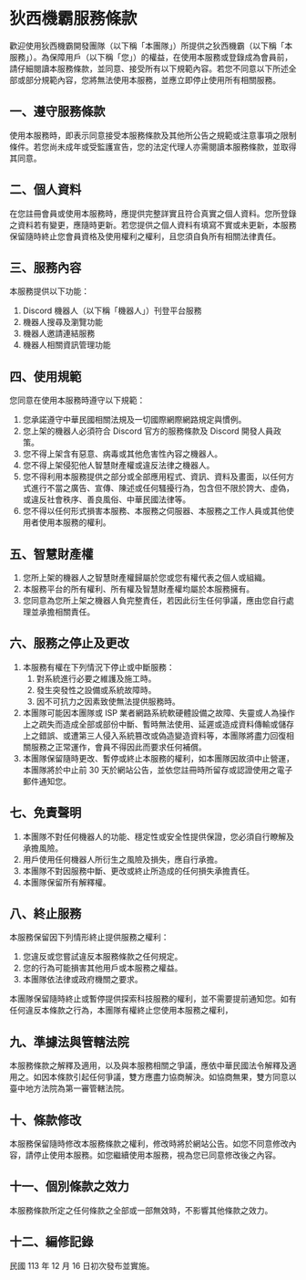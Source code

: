 # 狄西機霸服務條款

歡迎使用狄西機霸開發團隊（以下稱「本團隊」）所提供之狄西機霸（以下稱「本服務」）。為保障用戶（以下稱「您」）的權益，在使用本服務或登錄成為會員前，請仔細閱讀本服務條款，並同意、接受所有以下規範內容。若您不同意以下所述全部或部分規範內容，您將無法使用本服務，並應立即停止使用所有相關服務。

## 一、遵守服務條款

使用本服務時，即表示同意接受本服務條款及其他所公告之規範或注意事項之限制條件。若您尚未成年或受監護宣告，您的法定代理人亦需閱讀本服務條款，並取得其同意。

## 二、個人資料

在您註冊會員或使用本服務時，應提供完整詳實且符合真實之個人資料。您所登錄之資料若有變更，應隨時更新。若您提供之個人資料有填寫不實或未更新，本服務保留隨時終止您會員資格及使用權利之權利，且您須自負所有相關法律責任。

## 三、服務內容

本服務提供以下功能：

1. Discord 機器人（以下稱「機器人」）刊登平台服務
2. 機器人搜尋及瀏覽功能
3. 機器人邀請連結服務
4. 機器人相關資訊管理功能

## 四、使用規範

您同意在使用本服務時遵守以下規範：

1. 您承諾遵守中華民國相關法規及一切國際網際網路規定與慣例。
2. 您上架的機器人必須符合 Discord 官方的服務條款及 Discord 開發人員政策。
3. 您不得上架含有惡意、病毒或其他危害性內容之機器人。
4. 您不得上架侵犯他人智慧財產權或違反法律之機器人。
5. 您不得利用本服務提供之部分或全部應用程式、資訊、資料及畫面，以任何方式進行不當之廣告、宣傳、陳述或任何騷擾行為，包含但不限於誇大、虛偽，或違反社會秩序、善良風俗、中華民國法律等。
6. 您不得以任何形式損害本服務、本服務之伺服器、本服務之工作人員或其他使用者使用本服務的權利。

## 五、智慧財產權

1. 您所上架的機器人之智慧財產權歸屬於您或您有權代表之個人或組織。
2. 本服務平台的所有權利、所有權及智慧財產權均屬於本服務擁有。
3. 您同意為您所上架之機器人負完整責任，若因此衍生任何爭議，應由您自行處理並承擔相關責任。

## 六、服務之停止及更改

1. 本服務有權在下列情況下停止或中斷服務：
   1. 對系統進行必要之維護及施工時。
   2. 發生突發性之設備或系統故障時。
   3. 因不可抗力之因素致使無法提供服務時。
2. 本團隊可能因本團隊或 ISP 業者網路系統軟硬體設備之故障、失靈或人為操作上之疏失而造成全部或部份中斷、暫時無法使用、延遲或造成資料傳輸或儲存上之錯誤、或遭第三人侵入系統篡改或偽造變造資料等，本團隊將盡力回復相關服務之正常運作，會員不得因此而要求任何補償。
3. 本團隊保留隨時更改、暫停或終止本服務的權利，如本團隊因故須中止營運，本團隊將於中止前 30 天於網站公告，並依您註冊時所留存或認證使用之電子郵件通知您。

## 七、免責聲明

1. 本團隊不對任何機器人的功能、穩定性或安全性提供保證，您必須自行瞭解及承擔風險。
2. 用戶使用任何機器人所衍生之風險及損失，應自行承擔。
3. 本團隊不對因服務中斷、更改或終止所造成的任何損失承擔責任。
4. 本團隊保留所有解釋權。

## 八、終止服務

本服務保留因下列情形終止提供服務之權利：

1. 您違反或您嘗試違反本服務條款之任何規定。
2. 您的行為可能損害其他用戶或本服務之權益。
3. 本團隊依法律或政府機關之要求。

本團隊保留隨時終止或暫停提供探索科技服務的權利，並不需要提前通知您。如有任何違反本條款之行為，本團隊有權終止您使用本服務之權利，

## 九、準據法與管轄法院

本服務條款之解釋及適用，以及與本服務相關之爭議，應依中華民國法令解釋及適用之。如因本條款引起任何爭議，雙方應盡力協商解決。如協商無果，雙方同意以臺中地方法院為第一審管轄法院。

## 十、條款修改

本服務保留隨時修改本服務條款之權利，修改時將於網站公告。如您不同意修改內容，請停止使用本服務。如您繼續使用本服務，視為您已同意修改後之內容。

## 十一、個別條款之效力

本服務條款所定之任何條款之全部或一部無效時，不影響其他條款之效力。

## 十二、編修記錄

民國 113 年 12 月 16 日初次發布並實施。
